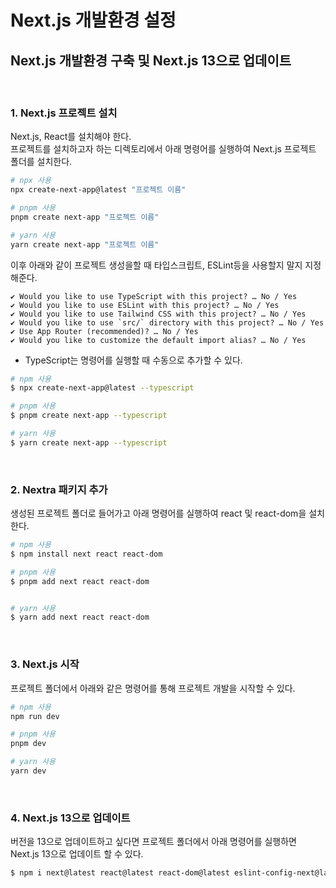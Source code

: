 # Next.js 개발환경 설정

## Next.js 개발환경 구축 및 Next.js 13으로 업데이트

<br />

### 1. Next.js 프로젝트 설치

Next.js, React를 설치해야 한다.  
프로젝트를 설치하고자 하는 디렉토리에서 아래 명령어를 실행하여 Next.js 프로젝트 폴더를 설치한다.

```sh
# npx 사용
npx create-next-app@latest "프로젝트 이름"

# pnpm 사용
pnpm create next-app "프로젝트 이름"

# yarn 사용
yarn create next-app "프로젝트 이름"
```

이후 아래와 같이 프로젝트 생성을할 때 타입스크립트, ESLint등을 사용할지 말지 지정해준다.

```
✔ Would you like to use TypeScript with this project? … No / Yes
✔ Would you like to use ESLint with this project? … No / Yes
✔ Would you like to use Tailwind CSS with this project? … No / Yes
✔ Would you like to use `src/` directory with this project? … No / Yes
✔ Use App Router (recommended)? … No / Yes
✔ Would you like to customize the default import alias? … No / Yes
```

* TypeScript는 명령어를 실행할 때 수동으로 추가할 수 있다.

```sh
# npm 사용
$ npx create-next-app@latest --typescript

# pnpm 사용
$ pnpm create next-app --typescript

# yarn 사용
$ yarn create next-app --typescript
```

<br />

### 2. Nextra 패키지 추가

생성된 프로젝트 폴더로 들어가고 아래 명령어를 실행하여 react 및 react-dom을 설치한다.

```sh
# npm 사용
$ npm install next react react-dom

# pnpm 사용
$ pnpm add next react react-dom


# yarn 사용
$ yarn add next react react-dom
```

<br />

### 3. Next.js 시작

프로젝트 폴더에서 아래와 같은 명령어를 통해 프로젝트 개발을 시작할 수 있다.

```sh
# npm 사용
npm run dev

# pnpm 사용
pnpm dev

# yarn 사용
yarn dev
```

<br />

### 4. Next.js 13으로 업데이트

버전을 13으로 업데이트하고 싶다면 프로젝트 폴더에서 아래 명령어를 실행하면 Next.js 13으로 업데이트 할 수 있다.

```sh
$ npm i next@latest react@latest react-dom@latest eslint-config-next@latest
```